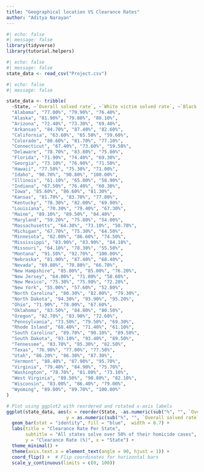 ```yaml
---
title: "Geographical location VS Clearance Rates"
author: "Aditya Narayan"
---
```


```r
#| echo: false
#| message: false
library(tidyverse)
library(tutorial.helpers)
```

```r
#| echo: false
#| message: false
state_data <- read_csv("Project.csv")
```

```r
#| echo: false
#| message: false

state_data <- tribble(
  ~State, ~`Overall solved rate`, ~`White victim solved rate`, ~`Black victim solved rate`,
  "Alabama", "77.00%", "79.90%", "76.40%",
  "Alaska", "81.90%", "79.80%", "80.10%",
  "Arizona", "72.40%", "73.30%", "69.40%",
  "Arkansas", "84.70%", "87.40%", "82.60%",
  "California", "63.60%", "65.50%", "59.60%",
  "Colorado", "80.60%", "81.70%", "77.10%",
  "Connecticut", "67.40%", "73.60%", "59.50%",
  "Delaware", "78.70%", "83.80%", "75.00%",
  "Florida", "71.90%", "74.40%", "69.30%",
  "Georgia", "73.10%", "76.90%", "71.50%",
  "Hawaii", "77.50%", "75.30%", "71.00%",
  "Idaho", "90.70%", "90.80%", "100.00%",
  "Illinois", "61.10%", "65.80%", "58.90%",
  "Indiana", "67.50%", "76.40%", "60.30%",
  "Iowa", "85.60%", "86.60%", "81.30%",
  "Kansas", "81.70%", "83.70%", "77.80%",
  "Kentucky", "78.30%", "82.00%", "69.90%",
  "Louisiana", "70.30%", "79.40%", "67.30%",
  "Maine", "89.10%", "89.50%", "84.40%",
  "Maryland", "59.20%", "75.80%", "54.00%",
  "Massachusetts", "64.30%", "73.10%", "50.70%",
  "Michigan", "67.70%", "75.30%", "64.50%",
  "Minnesota", "82.00%", "86.60%", "74.50%",
  "Mississippi", "83.90%", "83.90%", "84.10%",
  "Missouri", "64.10%", "78.30%", "55.50%",
  "Montana", "91.50%", "92.70%", "100.00%",
  "Nebraska", "81.90%", "87.40%", "68.40%",
  "Nevada", "69.80%", "70.80%", "66.70%",
  "New Hampshire", "85.00%", "85.00%", "76.20%",
  "New Jersey", "64.00%", "71.80%", "58.60%",
  "New Mexico", "75.30%", "75.90%", "72.20%",
  "New York", "55.00%", "57.60%", "52.80%",
  "North Carolina", "80.30%", "82.00%", "79.30%",
  "North Dakota", "94.30%", "93.90%", "95.20%",
  "Ohio", "71.90%", "78.00%", "67.60%",
  "Oklahoma", "83.50%", "84.80%", "80.50%",
  "Oregon", "82.70%", "83.90%", "72.60%",
  "Pennsylvania", "73.50%", "79.50%", "69.30%",
  "Rhode Island", "68.40%", "71.40%", "61.10%",
  "South Carolina", "89.70%", "90.10%", "89.50%",
  "South Dakota", "93.10%", "93.40%", "89.50%",
  "Tennessee", "83.70%", "85.30%", "82.50%",
  "Texas", "76.90%", "77.00%", "77.50%",
  "Utah", "86.20%", "86.30%", "87.30%",
  "Vermont", "88.40%", "87.90%", "95.70%",
  "Virginia", "79.40%", "84.90%", "75.70%",
  "Washington", "78.70%", "81.00%", "73.10%",
  "West Virginia", "89.50%", "90.80%", "82.10%",
  "Wisconsin", "83.00%", "86.40%", "79.00%",
  "Wyoming", "89.80%", "89.70%", "100.00%"
)

# Plot using ggplot2 with reordered and rotated x-axis labels
ggplot(state_data, aes(x = reorder(State, -as.numeric(sub("%", "", `Overall solved rate`))), 
                      y = as.numeric(sub("%", "", `Overall solved rate`)))) +
  geom_bar(stat = "identity", fill = "blue",  width = 0.7) +
  labs(title = "Clearance Rate Per State",
       subtitle = "All states solve over 50% of their homicide cases",
       y = "Clearance Rate (%)", x = "State") +
  theme_minimal() +
  theme(axis.text.x = element_text(angle = 90, hjust = 1)) +
  coord_flip() +  # Flip coordinates for horizontal bars
  scale_y_continuous(limits = c(0, 100))
```


